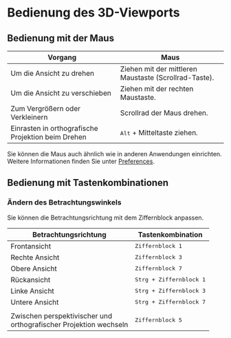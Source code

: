 # Bedienung des 3D-Viewports

## Bedienung mit der Maus

| Vorgang                                              | Maus                                                    |
| --------------------------------------------------   | ------------------------------------------------------  |
| Um die Ansicht zu drehen                             | Ziehen mit der mittleren Maustaste (Scrollrad-Taste).   |
| Um die Ansicht zu verschieben                        | Ziehen mit der rechten Maustaste.                       |
| Zum Vergrößern oder Verkleinern                      | Scrollrad der Maus drehen.                              |
| Einrasten in orthografische Projektion beim Drehen   | <kbd>Alt</kbd> + Mitteltaste ziehen.                    |

Sie können die Maus auch ähnlich wie in anderen Anwendungen einrichten. Weitere Informationen finden Sie unter [Preferences](./preferences).

## Bedienung mit Tastenkombinationen

### Ändern des Betrachtungswinkels

Sie können die Betrachtungsrichtung mit dem Ziffernblock anpassen.

| Betrachtungsrichtung                                  | Tastenkombination           |
| ----------------------------------------------------- | --------------------------- |
| Frontansicht                                          | <kbd>Ziffernblock 1</kbd>   |
| Rechte Ansicht                                        | <kbd>Ziffernblock 3</kbd>   |
| Obere Ansicht                                         | <kbd>Ziffernblock 7</kbd>   |
| Rückansicht                                           | <kbd>Strg + Ziffernblock 1</kbd> |
| Linke Ansicht                                         | <kbd>Strg + Ziffernblock 3</kbd> |
| Untere Ansicht                                        | <kbd>Strg + Ziffernblock 7</kbd> |
|                                                       |                             |
| Zwischen perspektivischer und <br />orthografischer Projektion wechseln | <kbd>Ziffernblock 5</kbd>  |